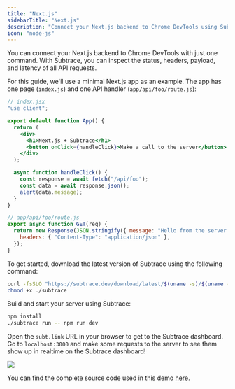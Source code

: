 ```yaml
---
title: "Next.js"
sidebarTitle: "Next.js"
description: "Connect your Next.js backend to Chrome DevTools using Subtrace"
icon: "node-js"
---
```


You can connect your Next.js backend to Chrome DevTools with just one command.
With Subtrace, you can inspect the status, headers, payload, and latency of
all API requests.

For this guide, we'll use a minimal Next.js app as an example. The app has one page (`index.js`) and one API handler (`app/api/foo/route.js`):

```jsx
// index.jsx
"use client";

export default function App() {
  return (
    <div>
      <h1>Next.js + Subtrace</h1>
      <button onClick={handleClick}>Make a call to the server</button>
    </div>
  );

  async function handleClick() {
    const response = await fetch("/api/foo");
    const data = await response.json();
    alert(data.message);
  }
}
```

```js
// app/api/foo/route.js
export async function GET(req) {
  return new Response(JSON.stringify({ message: "Hello from the server!" }), {
    headers: { "Content-Type": "application/json" },
  });
}
```

To get started, download the latest version of Subtrace using the following command:

```bash
curl -fsSLO "https://subtrace.dev/download/latest/$(uname -s)/$(uname -m)/subtrace"
chmod +x ./subtrace
```

Build and start your server using Subtrace:

```bash
npm install
./subtrace run -- npm run dev
```

Open the `subt.link` URL in your browser to get to the Subtrace dashboard. Go to `localhost:3000`
and make some requests to the server to see them show up in realtime on the Subtrace dashboard!

<Expandable title="example output">
  <img className="rounded-xl" src="/images/nextjs-link.png" />
</Expandable>

You can find the complete source code used in this demo [here](https://github.com/subtrace/nextjs-demo).
